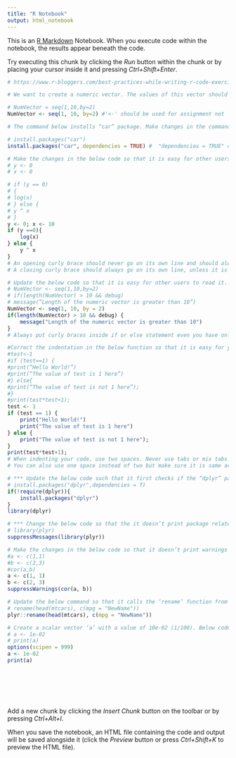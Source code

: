 ```yaml
---
title: "R Notebook"
output: html_notebook
---
```


This is an [R Markdown](http://rmarkdown.rstudio.com) Notebook. When you execute code within the notebook, the results appear beneath the code. 

Try executing this chunk by clicking the *Run* button within the chunk or by placing your cursor inside it and pressing *Ctrl+Shift+Enter*. 

```r
# https://www.r-bloggers.com/best-practices-while-writing-r-code-exercises/

# We want to create a numeric vector. The values of this vector should be between 1 and 10, starting from 1 with a difference of 2. Below is the code to generate a numeric vector.Make the suitable changes so that it follows standard practice for assignments.

# NumVector = seq(1,10,by=2)
NumVector <- seq(1, 10, by=2) #'<-' should be used for assignment not '='

# The command below installs “car” package. Make changes in the command below so that all the packages get installed on which “car” is dependent.

# install.packages("car")
install.packages("car", dependencies = TRUE) #  "dependencies = TRUE" or "dependencies=T" will install all the packages on which "car" package is dependent.

# Make the changes in the below code so that it is easy for other users to read and it follows the standard practice while writing an if/else statement in R.
# y <- 0
# x <- 0

# if (y == 0)
# {
# log(x)
# } else {
# y ^ x
# } 
y <- 0; x <- 10
if (y ==0){
    log(x)
} else {
    y ^ x
}
# An opening curly brace should never go on its own line and should always be followed by a new line. 
# A closing curly brace should always go on its own line, unless it is followed by else.

# Update the below code so that it is easy for other users to read it.
# NumVector <- seq(1,10,by=2)
# if(length(NumVector) > 10 && debug)
# message(“Length of the numeric vector is greater than 10”)
NumVector <- seq(1, 10, by = 2)
if(length(NumVector) > 10 && debug) {
    message("Length of the numeric vector is greater than 10")
}
# Always put curly braces inside if or else statement even you have only argument inside the statement.

#Correct the indentation in the below function so that it is easy for you and other users to read and understand.
#test<-1
#if (test==1) {
#print(“Hello World!”)
#print(“The value of test is 1 here”)
#} else{
#print(“The value of test is not 1 here”);
#}
#print(test*test+1);
test <- 1
if (test == 1) {
    print("Hello World!")
    print("The value of test is 1 here")
} else {
    print("The value of test is not 1 here");
}
print(test*test+1);
# When indenting your code, use two spaces. Never use tabs or mix tabs and spaces.
# You can also use one space instead of two but make sure it is same across the whole code.

# *** Update the below code such that it first checks if the “dplyr” package is present. if it is already present, don’t install it just load the package.If the package is not present, install it and then load it.
# install.packages("dplyr",dependencies = T)
if(!require(dplyr)){
    install.packages("dplyr")
}
library(dplyr)

# *** Change the below code so that the it doesn’t print package related information while loading the plyr package.
# library(plyr)
suppressMessages(library(plyr))

# Make the changes in the below code so that it doesn’t print warnings while calculating the correlation value between two vectors.
#a <- c(1,1)
#b <- c(2,3)
#cor(a,b)
a <- c(1, 1)
b <- c(2, 3)
suppressWarnings(cor(a, b))

# Update the below command so that it calls the ‘rename’ function from ‘plyr’ package. The same function is present in both the packages- ‘plyr’ and ‘rename’.
# rename(head(mtcars), c(mpg = "NewName"))
plyr::rename(head(mtcars), c(mpg = "NewName"))

# Create a scalar vector ‘a’ with a value of 10e-02 (1/100). Below code prints the same vector in scientific format. Make changes to print in a numeric format.
# a <- 1e-02
# print(a)
options(scipen = 999)
a <- 1e-02
print(a)








```

Add a new chunk by clicking the *Insert Chunk* button on the toolbar or by pressing *Ctrl+Alt+I*.

When you save the notebook, an HTML file containing the code and output will be saved alongside it (click the *Preview* button or press *Ctrl+Shift+K* to preview the HTML file).

